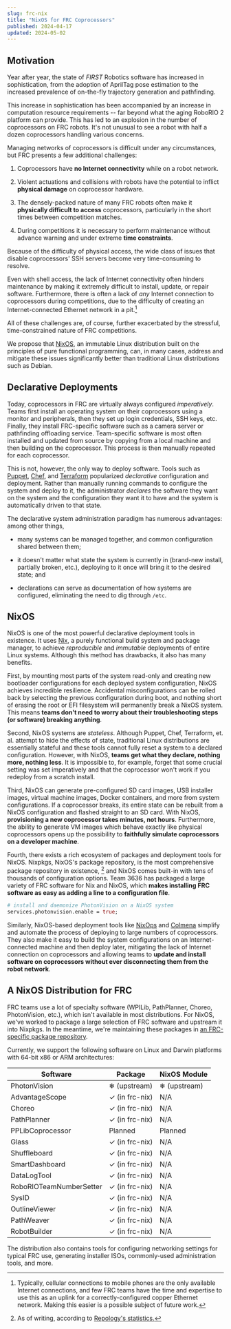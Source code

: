 ```yaml
---
slug: frc-nix
title: "NixOS for FRC Coprocessors"
published: 2024-04-17
updated: 2024-05-02
---
```


## Motivation

Year after year, the state of _FIRST_ Robotics software has increased in
sophistication, from the adoption of AprilTag pose estimation to the
increased prevalence of on-the-fly trajectory generation and
pathfinding.

This increase in sophistication has been accompanied by an increase in
computation resource requirements -- far beyond what the aging RoboRIO
2 platform can provide. This has led to an explosion in the number of
coprocessors on FRC robots. It's not unusual to see a robot with half a
dozen coprocessors handling various concerns.

Managing networks of coprocessors is difficult under any circumstances,
but FRC presents a few additional challenges:

1.  Coprocessors have **no Internet connectivity** while on a robot
    network.

2.  Violent actuations and collisions with robots have the potential to
    inflict **physical damage** on coprocessor hardware.

3.  The densely-packed nature of many FRC robots often make it
    **physically difficult to access** coprocessors, particularly in the
    short times between competition matches.

4.  During competitions it is necessary to perform maintenance without
    advance warning and under extreme **time constraints**.

Because of the difficulty of physical access, the wide class of issues
that disable coprocessors' SSH servers become very time-consuming to
resolve.

Even with shell access, the lack of Internet connectivity often hinders
maintenance by making it extremely difficult to install, update, or
repair software. Furthermore, there is often a lack of _any_ Internet
connection to coprocessors during competitions, due to the difficulty of
creating an Internet-connected Ethernet network in a pit.[^1]

All of these challenges are, of course, further exacerbated by the
stressful, time-constrained nature of FRC competitions.

We propose that [NixOS](https://nixos.org/), an immutable Linux
distribution built on the principles of pure functional programming,
can, in many cases, address and mitigate these issues significantly
better than traditional Linux distributions such as Debian.

## Declarative Deployments

Today, coprocessors in FRC are virtually always configured
_imperatively_. Teams first install an operating system on their
coprocessors using a monitor and peripherals, then they set up login
credentials, SSH keys, etc. Finally, they install FRC-specific software
such as a camera server or pathfinding offloading service. Team-specific
software is most often installed and updated from source by copying from
a local machine and then building on the coprocessor. This process is
then manually repeated for each coprocessor.

This is not, however, the only way to deploy software. Tools such as
[Puppet](https://www.terraform.io/),
[Chef](https://github.com/chef/chef), and
[Terraform](https://github.com/chef/chef) popularized _declarative_
configuration and deployment. Rather than manually running commands to
configure the system and deploy to it, the administrator _declares_ the
software they want on the system and the configuration they want it to
have and the system is automatically driven to that state.

The declarative system administration paradigm has numerous advantages:
among other things,

- many systems can be managed together, and common configuration
  shared between them;

- it doesn't matter what state the system is currently in (brand-new
  install, partially broken, etc.), deploying to it once will bring it
  to the desired state; and

- declarations can serve as documentation of how systems are
  configured, eliminating the need to dig through `/etc`.

## NixOS

NixOS is one of the most powerful declarative deployment tools in
existence. It uses [Nix](https://nixos.org/guides/how-nix-works), a
purely functional build system and package manager, to achieve
_reproducible_ and _immutable_ deployments of entire Linux systems.
Although this method has drawbacks, it also has many benefits.

First, by mounting most parts of the system read-only and creating new
bootloader configurations for each deployed system configuration, NixOS
achieves incredible resilience. Accidental misconfigurations can be
rolled back by selecting the previous configuration during boot, and
nothing short of erasing the root or EFI filesystem will permanently
break a NixOS system. This means **teams don't need to worry about their
troubleshooting steps (or software) breaking anything**.

Second, NixOS systems are _stateless_. Although Puppet, Chef, Terraform,
et. al. attempt to hide the effects of state, traditional Linux
distributions are essentially stateful and these tools cannot fully
reset a system to a declared configuration. However, with NixOS, **teams
get what they declare, nothing more, nothing less**. It is impossible
to, for example, forget that some crucial setting was set imperatively
and that the coprocessor won't work if you redeploy from a scratch
install.

Third, NixOS can generate pre-configured SD card images, USB installer
images, virtual machine images, Docker containers, and more from system
configurations. If a coprocessor breaks, its entire state can be rebuilt
from a NixOS configuration and flashed straight to an SD card. With
NixOS, **provisioning a new coprocessor takes minutes, not hours**.
Furthermore, the ability to generate VM images which behave exactly like
physical coprocessors opens up the possibility to **faithfully simulate
coprocessors on a developer machine**.

Fourth, there exists a rich ecosystem of packages and deployment tools
for NixOS. Nixpkgs, NixOS's package repository, is the most
comprehensive package repository in existence, [^2] and NixOS comes
built-in with tens of thousands of configuration options. Team 3636 has
packaged a large variety of FRC software for Nix and NixOS, which
**makes installing FRC software as easy as adding a line to a
configuration file**.

```nix
# install and daemonize PhotonVision on a NixOS system
services.photonvision.enable = true;
```

Similarly, NixOS-based deployment tools like
[NixOps](https://github.com/NixOS/nixops) and
[Colmena](https://github.com/zhaofengli/colmena) simplify and automate
the process of deploying to large numbers of coprocessors. They also
make it easy to build the system configurations on an Internet-connected
machine and then deploy later, mitigating the lack of Internet
connection on coprocessors and allowing teams to **update and install
software on coprocessors without ever disconnecting them from the robot
network**.

## A NixOS Distribution for FRC

FRC teams use a lot of specialty software (WPILib, PathPlanner, Choreo,
PhotonVision, etc.), which isn't available in most distributions. For
NixOS, we've worked to package a large selection of FRC software and
upstream it into Nixpkgs. In the meantime, we're maintaining these
packages in [an FRC-specific package
repository](https://github.com/FRC3636/frc-nix).

Currently, we support the following software on Linux and Darwin
platforms with 64-bit x86 or ARM architectures:

| Software                | Package        | NixOS Module |
| ----------------------- | -------------- | ------------ |
| PhotonVision            | ❄ (upstream)   | ❄ (upstream) |
| AdvantageScope          | ✓ (in frc-nix) | N/A          |
| Choreo                  | ✓ (in frc-nix) | N/A          |
| PathPlanner             | ✓ (in frc-nix) | N/A          |
| PPLibCoprocessor        | Planned        | Planned      |
| Glass                   | ✓ (in frc-nix) | N/A          |
| Shuffleboard            | ✓ (in frc-nix) | N/A          |
| SmartDashboard          | ✓ (in frc-nix) | N/A          |
| DataLogTool             | ✓ (in frc-nix) | N/A          |
| RoboRIOTeamNumberSetter | ✓ (in frc-nix) | N/A          |
| SysID                   | ✓ (in frc-nix) | N/A          |
| OutlineViewer           | ✓ (in frc-nix) | N/A          |
| PathWeaver              | ✓ (in frc-nix) | N/A          |
| RobotBuilder            | ✓ (in frc-nix) | N/A          |

The distribution also contains tools for configuring networking settings
for typical FRC use, generating installer ISOs, commonly-used
administration tools, and more.

[^1]:
    Typically, cellular connections to mobile phones are the only
    available Internet connections, and few FRC teams have the time and
    expertise to use this as an uplink for a correctly-configured copper
    Ethernet network. Making this easier is a possible subject of future
    work.

[^2]:
    As of writing, according to [Repology's
    statistics.](https://repology.org/repositories/statistics/newest)
